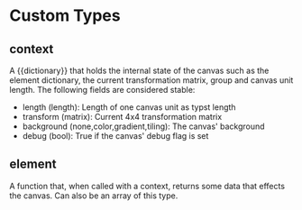 # Custom Types

## <Type>context</Type>

A {{dictionary}} that holds the internal state of the canvas such as the element dictionary, the current transformation matrix, group and canvas unit length.
The following fields are considered stable:
- length (length): Length of one canvas unit as typst length
- transform (matrix): Current 4x4 transformation matrix
- background (none,color,gradient,tiling): The canvas' background
- debug (bool): True if the canvas' debug flag is set

## <Type>element</Type>

A function that, when called with a <Type>context</Type>, returns some data that effects the canvas. Can also be an <Type>array</Type> of this type.
